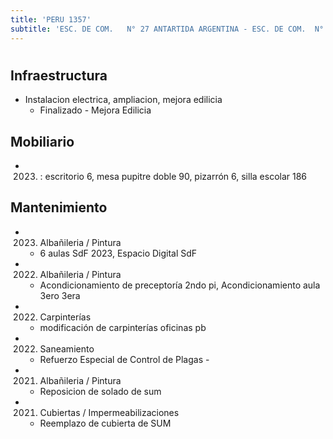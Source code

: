 ```yaml
---
title: 'PERU 1357'
subtitle: 'ESC. DE COM.   N° 27 ANTARTIDA ARGENTINA - ESC. DE COM.  N° 04 BALDOMERO FERNANDEZ MORENO'
---
```


#
## Infraestructura

* Instalacion electrica, ampliacion, mejora edilicia 
    + Finalizado - Mejora Edilicia 


## Mobiliario

*  (2023) : escritorio 6, mesa pupitre doble 90, pizarrón 6, silla escolar 186 





## Mantenimiento

*  (2023) Albañileria / Pintura 
    + 6 aulas SdF 2023, Espacio Digital SdF

*  (2022) Albañileria / Pintura 
    + Acondicionamiento de preceptoría 2ndo pi, Acondicionamiento aula 3ero 3era

*  (2022) Carpinterías 
    + modificación de carpinterías oficinas pb

*  (2022) Saneamiento 
    + Refuerzo Especial de Control de Plagas -

*  (2021) Albañileria / Pintura 
    + Reposicion de solado de sum

*  (2021) Cubiertas / Impermeabilizaciones 
    + Reemplazo de cubierta de SUM








